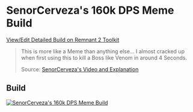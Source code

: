 
# SenorCerveza's 160k DPS Meme Build

[View/Edit Detailed Build on Remnant 2 Toolkit](https://www.remnant2toolkit.com/builder?archtype=5tkqdz%2Cd2qga5&skill=ufkx9q%2Cxpqq62&concoction=p0ru94&amulet=0aaso1&ring=02wal9%2C0k8d0g%2Cez01nk%2Cukufrn&weapon=13hsq0%2C5gl3la%2Cxj5syj&mutator=cvbjvd%2Cf32skd%2Clo6uce&mod=anhbhf%2C%2Ciq4wjy&helm=bd4pam&torso=trz2cm&legs=pof5ii&gloves=80xuqr&relic=thgp2z&relicfragment=dp184t%2Cw5jmys%2Coszz4u&trait=157qcj%3B10%2C3aqiq5%3B10%2Cosj7se%3B10%2C3ochlm%3B10%2Csd2hry%3B10%2Co6mx2t%3B10%2Cp4b2v6%3B10%2Cx9umnf%3B10%2C8baa52%3B10%2Cay1dkh%3B10%2C7z3ejv%3B6%2Cwgzz0q%3B2%2C6kxk5x%3B2&name=SenorCerveza%27s+160k+DPS+Meme+Build)

> This is more like a Meme than anything else... I almost cracked up when first using this to kill a Boss like Venom in around 4 Seconds.
>
> Source: [SenorCerveza's Video and Explanation](https://www.youtube.com/watch?v=AdrZnSL2knA)

## Build

[![SenorCerveza's 160k DPS Meme Build](https://d2sqltdcj8czo5.cloudfront.net/featured-builds/senorcervezas_160k_meme.png)](https://www.remnant2toolkit.com/builder?archtype=5tkqdz%2Cd2qga5&skill=ufkx9q%2Cxpqq62&concoction=p0ru94&amulet=0aaso1&ring=02wal9%2C0k8d0g%2Cez01nk%2Cukufrn&weapon=13hsq0%2C5gl3la%2Cxj5syj&mutator=cvbjvd%2Cf32skd%2Clo6uce&mod=anhbhf%2C%2Ciq4wjy&helm=bd4pam&torso=trz2cm&legs=pof5ii&gloves=80xuqr&relic=thgp2z&relicfragment=dp184t%2Cw5jmys%2Coszz4u&trait=157qcj%3B10%2C3aqiq5%3B10%2Cosj7se%3B10%2C3ochlm%3B10%2Csd2hry%3B10%2Co6mx2t%3B10%2Cp4b2v6%3B10%2Cx9umnf%3B10%2C8baa52%3B10%2Cay1dkh%3B10%2C7z3ejv%3B6%2Cwgzz0q%3B2%2C6kxk5x%3B2&name=SenorCerveza%27s+160k+DPS+Meme+Build)
